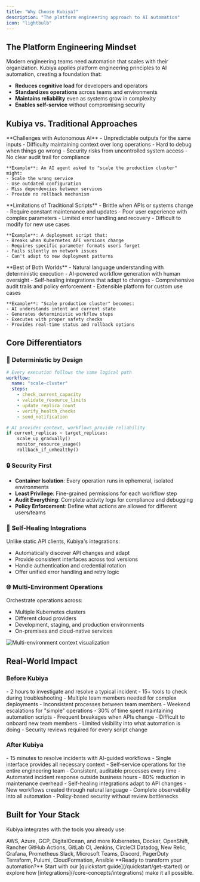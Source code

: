 ```yaml
---
title: "Why Choose Kubiya?"
description: "The platform engineering approach to AI automation"
icon: "lightbulb"
---
```


## The Platform Engineering Mindset

Modern engineering teams need automation that scales with their organization. Kubiya applies platform engineering principles to AI automation, creating a foundation that:

- **Reduces cognitive load** for developers and operators
- **Standardizes operations** across teams and environments  
- **Maintains reliability** even as systems grow in complexity
- **Enables self-service** without compromising security

## Kubiya vs. Traditional Approaches

<Tabs>
  <Tab title="Pure AI Agents">
    **Challenges with Autonomous AI**
    - Unpredictable outputs for the same inputs
    - Difficulty maintaining context over long operations
    - Hard to debug when things go wrong
    - Security risks from uncontrolled system access
    - No clear audit trail for compliance

    **Example**: An AI agent asked to "scale the production cluster" might:
    - Scale the wrong service
    - Use outdated configuration
    - Miss dependencies between services
    - Provide no rollback mechanism
  </Tab>

  <Tab title="Rigid Automation">
    **Limitations of Traditional Scripts**
    - Brittle when APIs or systems change
    - Require constant maintenance and updates
    - Poor user experience with complex parameters
    - Limited error handling and recovery
    - Difficult to modify for new use cases

    **Example**: A deployment script that:
    - Breaks when Kubernetes API versions change
    - Requires specific parameter formats users forget
    - Fails silently on network issues
    - Can't adapt to new deployment patterns
  </Tab>

  <Tab title="Kubiya's Approach">
    **Best of Both Worlds**
    - Natural language understanding with deterministic execution
    - AI-powered workflow generation with human oversight
    - Self-healing integrations that adapt to changes
    - Comprehensive audit trails and policy enforcement
    - Extensible platform for custom use cases

    **Example**: "Scale production cluster" becomes:
    - AI understands intent and current state
    - Generates deterministic workflow steps
    - Executes with proper safety checks
    - Provides real-time status and rollback options
  </Tab>
</Tabs>

## Core Differentiators

### 🎯 **Deterministic by Design**

<CodeGroup>

```yaml Same Input, Same Output
# Every execution follows the same logical path
workflow:
  name: "scale-cluster"
  steps:
    - check_current_capacity
    - validate_resource_limits  
    - update_replica_count
    - verify_health_checks
    - send_notification
```

```python Context-Aware Execution
# AI provides context, workflows provide reliability
if current_replicas < target_replicas:
    scale_up_gradually()
    monitor_resource_usage()
    rollback_if_unhealthy()
```

</CodeGroup>

### 🔒 **Security First**

- **Container Isolation**: Every operation runs in ephemeral, isolated environments
- **Least Privilege**: Fine-grained permissions for each workflow step
- **Audit Everything**: Complete activity logs for compliance and debugging
- **Policy Enforcement**: Define what actions are allowed for different users/teams

### 🔧 **Self-Healing Integrations**

Unlike static API clients, Kubiya's integrations:
- Automatically discover API changes and adapt
- Provide consistent interfaces across tool versions
- Handle authentication and credential rotation
- Offer unified error handling and retry logic

### 🌐 **Multi-Environment Operations**

Orchestrate operations across:
- Multiple Kubernetes clusters
- Different cloud providers
- Development, staging, and production environments
- On-premises and cloud-native services

<img
  src="/images/context_catalog_network_view.png"
  alt="Multi-environment context visualization"
  caption="Kubiya automatically maps relationships across your entire infrastructure"
/>

## Real-World Impact

### Before Kubiya

<Accordion title="DevOps Team: Manual Toil">
- 2 hours to investigate and resolve a typical incident
- 15+ tools to check during troubleshooting
- Multiple team members needed for complex deployments
- Inconsistent processes between team members
- Weekend escalations for "simple" operations
</Accordion>

<Accordion title="Platform Team: Maintenance Overhead">
- 30% of time spent maintaining automation scripts
- Frequent breakages when APIs change
- Difficult to onboard new team members
- Limited visibility into what automation is doing
- Security reviews required for every script change
</Accordion>

### After Kubiya

<Accordion title="DevOps Team: Intelligent Automation">
- 15 minutes to resolve incidents with AI-guided workflows
- Single interface provides all necessary context
- Self-service operations for the entire engineering team
- Consistent, auditable processes every time
- Automated incident response outside business hours
</Accordion>

<Accordion title="Platform Team: Strategic Focus">
- 80% reduction in maintenance overhead
- Self-healing integrations adapt to API changes
- New workflows created through natural language
- Complete observability into all automation
- Policy-based security without review bottlenecks
</Accordion>

## Built for Your Stack

Kubiya integrates with the tools you already use:

<CardGroup cols={3}>
  <Card
    title="Cloud Platforms" 
    icon="cloud"
  >
    AWS, Azure, GCP, DigitalOcean, and more
  </Card>
  <Card
    title="Container Orchestration"
    icon="dharmachakra"
  >
    Kubernetes, Docker, OpenShift, Rancher
  </Card>
  <Card
    title="CI/CD Pipelines"
    icon="code-branch"
  >
    GitHub Actions, GitLab CI, Jenkins, CircleCI
  </Card>
  <Card
    title="Monitoring & Observability"
    icon="chart-line"
  >
    Datadog, New Relic, Grafana, Prometheus
  </Card>
  <Card
    title="Communication"
    icon="comments"
  >
    Slack, Microsoft Teams, Discord, PagerDuty
  </Card>
  <Card
    title="Infrastructure as Code"
    icon="file-code"
  >
    Terraform, Pulumi, CloudFormation, Ansible
  </Card>
</CardGroup>

<Note>
**Ready to transform your automation?** Start with our [quickstart guide](/quickstart/get-started) or explore how [integrations](/core-concepts/integrations) make it all possible.
</Note>